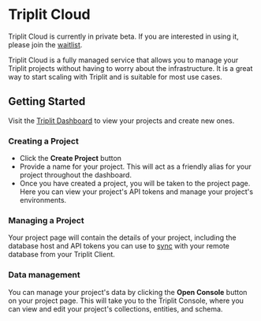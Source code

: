 
# Triplit Cloud

<Callout type="info" emoji="ℹ️">
  Triplit Cloud is currently in private beta. If you are interested in using it,
  please join the <a href="https://triplit.dev/waitlist">waitlist</a>.
</Callout>

Triplit Cloud is a fully managed service that allows you to manage your Triplit projects without having to worry about the infrastructure. It is a great way to start scaling with Triplit and is suitable for most use cases.

## Getting Started

Visit the [Triplit Dashboard](https://triplit.dev/dashboard) to view your projects and create new ones.

### Creating a Project

- Click the **Create Project** button
- Provide a name for your project. This will act as a friendly alias for your project throughout the dashboard.
- Once you have created a project, you will be taken to the project page. Here you can view your project's API tokens and manage your project's environments.

### Managing a Project

Your project page will contain the details of your project, including the database host and API tokens you can use to [sync](/sync) with your remote database from your Triplit Client.

### Data management

You can manage your project's data by clicking the **Open Console** button on your project page. This will take you to the Triplit Console, where you can view and edit your project's collections, entities, and schema.
